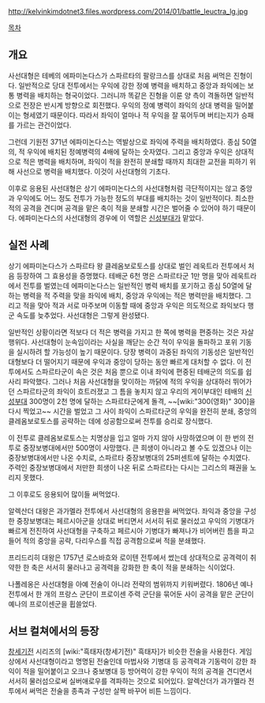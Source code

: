 http://kelvinkimdotnet3.files.wordpress.com/2014/01/battle_leuctra_lg.jpg

[[목차]]

== 개요 ==
사선대형은 테베의 에파미논다스가 스파르타의 팔랑크스를 상대로 처음 써먹은 진형이다. 일반적으로 당대 전투에서는 우익에 강한 정예 병력을 배치하고 중앙과 좌익에는 보통 병력을 배치하는 형국이었다. 그러니까 똑같은 진형을 이룬 양 측이 격돌하면 일반적으로 전장은 반시계 방향으로 회전했다. 우익의 정예 병력이 좌익의 상대 병력을 밀어붙이는 형세였기 때문이다. 따라서 좌익이 얼마나 적 우익을 잘 묶어두며 버티는지가 승패를 가르는 관건이었다.

그런데 기원전 371년 에파미논다스는 역발상으로 좌익에 주력을 배치하였다. 종심 50열의, 적 우익에 배치된 정예병력의 4배에 달하는 숫자였다. 그리고 중앙과 우익은 상대적으로 적은 병력을 배치하며, 좌익이 적을 완전히 분쇄할 때까지 최대한 교전을 피하기 위해 사선으로 병력을 배치했다. 이것이 사선대형의 기초다.

이후로 응용된 사선대형은 상기 에파미논다스의 사선대형처럼 극단적이지는 않고 중앙과 우익에도 어느 정도 전투가 가능한 정도의 부대를 배치하는 것이 일반적이다. 최소한 적의 공격을 견디며 공격을 맡은 축이 적을 분쇄할 시간은 벌어줄 수 있어야 하기 때문이다. 에파미논다스의 사선대형의 경우에 이 역할은 [[신성부대]]가 맡았다.

== 실전 사례 ==

상기 에파미논다스가 스파르타 왕 클레옴보로토스를 상대로 벌인 레욱트라 전투에서 처음 등장하여 그 효용성을 증명했다. 테배군 6천 명은 스파르타군 1만 명을 맞아 레욱트라에서 전투를 벌였는데 에파미논다스는 일반적인 병력 배치를 포기하고 종심 50열에 달하는 병력을 적 주력을 맞을 좌익에 배치, 중앙과 우익에는 적은 병력만을 배치했다. 그리고 적을 맞아 적과 서로 마주보며 이동할 때에 중앙과 우익은 의도적으로 좌익보다 행군 속도를 늦추었다. 사선대형은 그렇게 완성됐다.  

일반적인 상황이라면 적보다 더 적은 병력을 가지고 한 쪽에 병력을 편중하는 것은 자살행위다. 사선대형이 눈속임이라는 사실을 깨닫는 순간 적이 우익을 돌파하고 포위 기동을 실시하려 할 가능성이 높기 때문이다. 당장 병력이 과중된 좌익의 기동성은 일반적인 대형보다 더 떨어지기 때문에 우익과 중앙이 당하는 동안 빠르게 대처할 수 없다. 이 전투에서도 스파르타군이 속은 것은 처음 뿐으로 이내 좌익에 편중된 테배군의 의도를 쉽사리 파악했다. 그러나 처음 사선대형을 맞이하는 까닭에 적의 우익을 상대하러 뛰어가던 스파르타군의 좌익이 흐트러졌고 그 틈을 놓치지 않고 우리의 게이부대인 테배의 [[신성부대]] 300명이 2천 명에 달하는 스파르타군에게 돌격, ~~[wiki:"300(영화)" 300]을 다시 찍었고~~ 시간을 벌었고 그 사이 좌익이 스파르타군의 우익을 완전히 분쇄, 중앙의 클레옴보로토스를 공략하는 데에 성공함으로써 전투를 승리로 장식했다.

이 전투로 클레옴보로토스는 치명상을 입고 얼마 가지 않아 사망하였으며 이 한 번의 전투로 중장보병대에서만 500명이 사망했다. 큰 희생이 아니라고 볼 수도 있겠으나 이는 중장보병대에서만 나온 수치로, 스파르타 중장보병대의 25퍼센트에 달하는 수치였다. 주력인 중장보병대에서 저만한 희생이 나온 뒤로 스파르타는 다시는 그리스의 패권을 노리지 못했다.

그 이후로도 응용되어 많이들 써먹었다.

알렉산더 대왕은 과가멜라 전투에서 사선대형의 응용판을 써먹었다. 좌익과 중앙을 구성한 중장보병대는 페르시아군을 상대로 버티면서 서서히 뒤로 물러섰고 우익의 기병대가 빠르게 전진하여 사선대형을 구축하고 페르시아 기병대가 빠져나가 비어버린 틈을 파고들어 적의 중앙을 공략, 다리우스를 직접 공격함으로써 적을 분쇄했다.

프리드리히 대왕은 1757년 로스바흐와 로이텐 전투에서 썼는데 상대적으로 공격력이 취약한 한 축은 서서히 물러나고 공격력을 강화한 한 축이 적을 분쇄하는 식이었다.

나폴레옹은 사선대형을 아예 전술이 아니라 전략의 범위까지 키워버렸다. 1806년 예나 전투에서 한 개의 프랑스 군단이 프로이센 주력 군단을 묶어둔 사이 공격을 맡은 군단이 예나의 프로이센군을 휩쓸었다. 

== 서브 컬쳐에서의 등장 ==
[[창세기전]] 시리즈의 [wiki:"흑태자(창세기전)" 흑태자]가 비슷한 전술을 사용한다. 게임상에서 사선대형이라고 명명된 전술인데 마법사와 기병대 등 공격력과 기동력이 강한 좌익이 적을 밀어붙이고 오크나 중보병대 등 방어력이 강한 우익이 적의 공격을 견디면서 서서히 물러섬으로써 실버애로우를 격파하는 것으로 되어있다. 알렉산더가 과가멜라 전투에서 써먹은 전술을 종족과 구성만 살짝 바꾸어 비튼 느낌이다.
